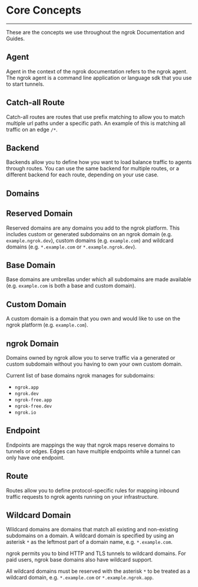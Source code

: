 # Core Concepts

---

<!--

## Ingress

## ngrok Edge

## ngrok Service

## Global Network

## Endpoints

## TCP Addresses

## Agents

## Agent SDK

## Agent Sessions

## Tunnels

## TLS Certificates

## Edges

## Modules

## Backends

## Bot Users

## IP Restrictions
-->

These are the concepts we use throughout the ngrok Documentation and Guides.

## Agent

Agent in the context of the ngrok documentation refers to the ngrok agent. The ngrok agent is a command line application or language sdk that you use to start tunnels.

## Catch-all Route

Catch-all routes are routes that use prefix matching to allow you to match multiple url paths under a specific path. An example of this is matching all traffic on an edge `/*`.

## Backend

Backends allow you to define how you want to load balance traffic to agents through routes. You can use the same backend for multiple routes, or a different backend for each route, depending on your use case.

## Domains

## Reserved Domain

Reserved domains are any domains you add to the ngrok platform. This includes custom or generated subdomains on an ngrok domain (e.g. `example.ngrok.dev`), custom domains (e.g. `example.com`) and wildcard domains (e.g. `*.example.com` or `*.example.ngrok.dev`).

## Base Domain

Base domains are umbrellas under which all subdomains are made available (e.g. `example.com` is both a base and custom domain).

## Custom Domain

A custom domain is a domain that you own and would like to use on the ngrok platform (e.g. `example.com`).

## ngrok Domain

Domains owned by ngrok allow you to serve traffic via a generated or custom subdomain without you having to own your own custom domain.

Current list of base domains ngrok manages for subdomains:

- `ngrok.app`
- `ngrok.dev`
- `ngrok-free.app`
- `ngrok-free.dev`
- `ngrok.io`

## Endpoint

Endpoints are mappings the way that ngrok maps reserve domains to tunnels or edges. Edges can have multiple endpoints while a tunnel can only have one endpoint.

## Route

Routes allow you to define protocol-specific rules for mapping inbound traffic requests to ngrok agents running on your infrastructure.

## Wildcard Domain

Wildcard domains are domains that match all existing and non-existing subdomains on a domain. A wildcard domain is specified by using an asterisk `*` as the leftmost part of a domain name, e.g. `*.example.com`.

ngrok permits you to bind HTTP and TLS tunnels to wildcard domains. For paid users, ngrok base domains also have wildcard support.

All wildcard domains must be reserved with the asterisk `*` to be treated as a wildcard domain, e.g. `*.example.com` or `*.example.ngrok.app`.
